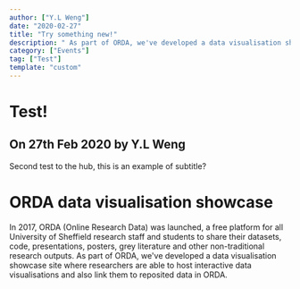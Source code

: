 ```yaml
---
author: ["Y.L Weng"]
date: "2020-02-27"
title: "Try something new!"
description: " As part of ORDA, we've developed a data visualisation showcase site where researchers are able to host interactive data visualisations and also link them to reposited data in ORDA."
category: ["Events"]
tag: ["Test"]
template: "custom"
---
```



<div className="bg-gray-900 w-full flex justify-center items-center m-auto" style={{height: "30vh"}}>
  <div className="text-center">
    <h1 className="text-white text-3xl mt-5">Test!</h1>
    <h2 className="text-white mt-5 text-sm">On 27th Feb 2020 by Y.L Weng</h2>
  </div>
</div>

<div className="container justify-center m-auto p-10">

Second test to the hub, this is an example of subtitle?

<h1>ORDA data visualisation showcase</h1>

<p className="text-xl"> In 2017, ORDA (Online Research Data) was launched, a free platform for all University of Sheffield research staff and students to share 
  their datasets, code, presentations, posters, grey literature and other non-traditional research outputs. As part of ORDA, we've developed a data visualisation showcase 
  site where researchers are able to host interactive data visualisations and also link them to reposited data in ORDA. </p>
</div>
